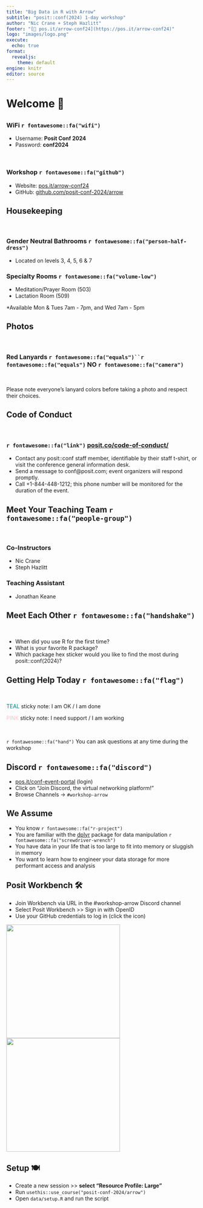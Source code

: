 ```yaml
---
title: "Big Data in R with Arrow"
subtitle: "posit::conf(2024) 1-day workshop"
author: "Nic Crane + Steph Hazlitt"
footer: "[🔗 pos.it/arrow-conf24](https://pos.it/arrow-conf24)"
logo: "images/logo.png"
execute:
  echo: true
format:
  revealjs: 
    theme: default
engine: knitr
editor: source
---
```


# Welcome 👋

## 

### WiFi `r fontawesome::fa("wifi")`

-   Username: **Posit Conf 2024**
-   Password: **conf2024**

<br>

### Workshop `r fontawesome::fa("github")`

-   Website: [pos.it/arrow-conf24](https://pos.it/arrow-conf24)
-   GitHub: [github.com/posit-conf-2024/arrow](https://github.com/posit-conf-2024/arrow)

## Housekeeping

<br>

### Gender Neutral Bathrooms `r fontawesome::fa("person-half-dress")`

-   Located on levels 3, 4, 5, 6 & 7

### Specialty Rooms `r fontawesome::fa("volume-low")`

-   Meditation/Prayer Room (503)
-   Lactation Room (509)

*Available Mon & Tues 7am - 7pm, and Wed 7am - 5pm


## Photos

<br>

### Red Lanyards `r fontawesome::fa("equals")``r fontawesome::fa("equals")` **NO** `r fontawesome::fa("camera")`

<br>

Please note everyone’s lanyard colors before taking a photo and respect their choices.

## Code of Conduct

<br>

### `r fontawesome::fa("link")` [posit.co/code-of-conduct/](https://posit.co/code-of-conduct/)

-   Contact any posit::conf staff member, identifiable by their staff t-shirt, or visit the conference general information desk.
-   Send a message to conf\@posit.com; event organizers will respond promptly.
-   Call +1-844-448-1212; this phone number will be monitored for the duration of the event.

## Meet Your Teaching Team `r fontawesome::fa("people-group")`

<br>

### Co-Instructors

-   Nic Crane
-   Steph Hazlitt

### Teaching Assistant

-   Jonathan Keane

## Meet Each Other `r fontawesome::fa("handshake")`

<br>

-   When did you use R for the first time?
-   What is your favorite R package?
-   Which package hex sticker would you like to find the most during posit::conf(2024)?

## Getting Help Today `r fontawesome::fa("flag")`

<br>

[TEAL]{style="color:teal;"} sticky note: I am OK / I am done

[PINK]{style="color:pink;"} sticky note: I need support / I am working

<br>

`r fontawesome::fa("hand")` You can ask questions at any time during the workshop

## Discord `r fontawesome::fa("discord")`

-   [pos.it/conf-event-portal](http://pos.it/conf-event-portal) (login)
-   Click on "Join Discord, the virtual networking platform!"
-   Browse Channels -> `#workshop-arrow`

## We Assume

-   You know `r fontawesome::fa("r-project")`
-   You are familiar with the [dplyr](https://dplyr.tidyverse.org/) package for data manipulation `r fontawesome::fa("screwdriver-wrench")`
-   You have data in your life that is too large to fit into memory or sluggish in memory
-   You want to learn how to engineer your data storage for more performant access and analysis

## Posit Workbench 🛠️

-   Join Workbench via URL in the #workshop-arrow Discord channel
-   Select Posit Workbench >> Sign in with OpenID
-   Use your GitHub credentials to log in (click the icon)

![](images/wb-signin.png){.absolute left="200" width="300"}
![](images/use-gh-creds.png){.absolute left="500" width="300"}

## Setup 🍽️

- Create a new session >> **select "Resource Profile: Large"**
- Run `usethis::use_course("posit-conf-2024/arrow")`
- Open `data/setup.R` and run the script
